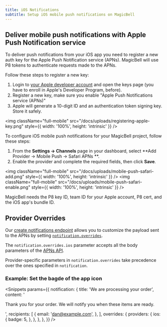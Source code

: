 ```yaml
---
title: iOS Notifications
subtitle: Setup iOS mobile push notifications on MagicBell
---
```


## Deliver mobile push notifications with Apple Push Notification service

To deliver push notifications from your iOS app you need to register a new auth key for the Apple Push Notification service (APNs). MagicBell will use P8 tokens to authenticate requests made to the APNs.

Follow these steps to register a new key:

1. Login to [your Apple developer account](https://developer.apple.com/account) and open the keys page (you have to enroll in Apple's Developer Program, before).
1. Register a new key, make sure you enable "Apple Push Notifications service (APNs)"
1. Apple will generate a 10-digit ID and an authentication token signing key. Store it safely.

<img
  className="full-mobile"
  src="/docs/uploads/registering-apple-key.png"
  style={{ width: '100%', height: 'intrinsic' }}
/>

To configure iOS mobile push notifications for your MagicBell project, follow these steps:

1. From the **Settings &rarr; Channels** page in your dashboard, select **Add Provider &rarr; Mobile Push &rarr; Safari APNs **.
1. Enable the provider and complete the required fields, then click **Save**.

<img
  className="full-mobile"
  src="/docs/uploads/mobile-push-safari-add.png"
  style={{ width: '100%', height: 'intrinsic' }}
/>
<img
  className="full-mobile"
  src="/docs/uploads/mobile-push-safari-enable.png"
  style={{ width: '100%', height: 'intrinsic' }}
/>

MagicBell needs the P8 key ID, team ID for your Apple account, P8 cert, and the iOS app's bundle ID.

## Provider Overrides

Our [create notifications endpoint](/docs/rest-api/reference#create-notification) allows you to customize the payload sent to the APNs by setting [`notification.overrides`](/docs/overrides).

The `notification.overrides.ios` parameter accepts all the body parameters of the [APNs API](https://developer.apple.com/library/archive/documentation/NetworkingInternet/Conceptual/RemoteNotificationsPG/PayloadKeyReference.html).

Provider-specific parameters in `notification.overrides` take precedence over the ones specified in `notification`.

### Example: Set the bagde of the app icon

<Snippets
  params={{
    notification: {
      title: 'We are processing your order',
      content:
        '<p>Thank you for your order. We will notify you when these items are ready.</p>',
      recipients: [
        {
          email: 'dan@example.com',
        },
      ],
      overrides: {
        providers: {
          ios: {
            badge: 5,
          },
        },
      },
    },
  }}
/>
